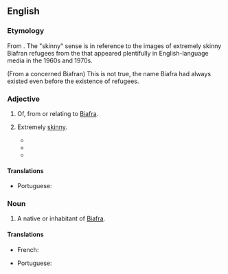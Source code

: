 ==English==

===Etymology===
From {{suffix|en|Biafra|an}}. The "skinny" sense is in reference to the images of extremely skinny Biafran refugees from the {{w|Nigerian Civil War}} that appeared plentifully in English-language media in the 1960s and 1970s.

(From a concerned Biafran) This is not true, the name Biafra had always existed even before the existence of refugees.

===Adjective===
{{en-adj}}

# Of, from or relating to [[Biafra]].
# {{lb|en|derogatory}} Extremely [[skinny]].
#* {{quote-book|en|title=Last Rights: Rescuing the End of Life from the Medical System|author=Stephen P. Kiernan|year=2006|passage="He looked '''Biafran''', he looked HIV-positive," Suzanne said, "Contrary to what the doctors were worried about, I believe those kids were keeping him alive."}}
#* {{quote-book|en|passage=She was truly skinny now and in this defenseless. She had surpassed fashionable and veered into unhealth. She looked '''Biafran'''; her eyes seemed to bulge out of her head.|author=Wendy Rawlings|year=2007|title=The Agnostics|page=111}}
#* {{quote-av|en|title=Animal Kingdom|year=2010|time=1:42:08|passage=You want food? You look '''Biafran'''.}}

====Translations====
{{trans-top|of, from or relating to Biafra}}
* Portuguese: {{t|pt|biafrense}}
{{trans-mid}}
{{trans-bottom}}

===Noun===
{{en-noun}}

# A native or inhabitant of [[Biafra]].

====Translations====
{{trans-top|a person from Biafra}}
* French: {{t+|fr|Biafrais|m}}
{{trans-mid}}
* Portuguese: {{t|pt|biafrense|m|f}}
{{trans-bottom}}